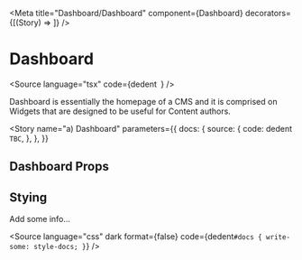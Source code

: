 
<Meta
  title="Dashboard/Dashboard"
  component={Dashboard}
  decorators={[(Story) => <Story />]}
/>

# Dashboard

<Source
  language="tsx"
  code={dedent`
  `}
/>

Dashboard is essentially the homepage of a CMS and it is comprised on Widgets that are designed to be useful for Content authors.

<Story
  name="a) Dashboard"
  parameters={{
    docs: {
      source: {
        code: dedent`
TBC`,
      },
    },
  }}
>
  <BasicExample />
</Story>

<Source language="tsx" id="editor-contentarea--a-dashboard" />

## Dashboard Props

<ArgsTable of={Dashboard} />

## Stying

Add some info...

<Source
  language="css"
  dark
  format={false}
  code={dedent`
    #docs {
      write-some: style-docs;
    }
  `}
/>
